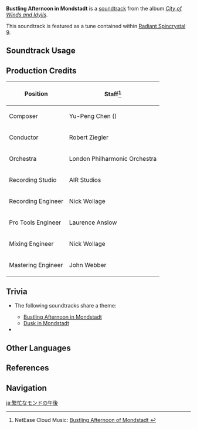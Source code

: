 {{Soundtrack Infobox
|image          = City of Winds and Idylls.png
|album          = City of Winds and Idylls
|disc           = 1
|number         = 04
|featured       =
|featured2      =
|featured3      =
|featured_disc  =
|featured_disc2 =
|featured_disc3 =
|youtube_id     = 3sVSOK2VTyY
|spotify_id     = 2wS4gFWgsuxO4xqXNcW5Kp
|previous       = The City Favored by Wind
|next           = Dusk in Mondstadt
}}
'''Bustling Afternoon in Mondstadt''' is a [[soundtrack]] from the album ''[[City of Winds and Idylls]]''.

This soundtrack is featured as a tune contained within [[Radiant Spincrystal 9]].

==Soundtrack Usage==
{{Soundtrack Usage
|location = Mondstadt City//day
|eventgameplay = An Unforgettable Journey//Act III: Mondstadt;;Canvas of Starlight Memories//The City of Wind and Song;;Shadows in Motion//stage I
|teapot   = 9
}}

==Production Credits==
{| class="wikitable"
! Position
! Staff<ref>NetEase Cloud Music: [https://music.163.com/#/song?id=1481392262 Bustling Afternoon of Mondstadt {{zh|蒙德城繁忙的午后}}]</ref>
|-
! Composer
| Yu-Peng Chen ({{zh|陈致逸}})
|-
! Conductor
| Robert Ziegler
|-
! Orchestra
| London Philharmonic Orchestra
|-
! Recording Studio
| AIR Studios
|-
! Recording Engineer
| Nick Wollage
|-
! Pro Tools Engineer
| Laurence Anslow
|-
! Mixing Engineer
| Nick Wollage
|-
! Mastering Engineer
| John Webber
|}

==Trivia==
* <section begin="BustlingAfternoonInMondstadtTheme" />The following soundtracks share a theme:
** [[Bustling Afternoon in Mondstadt]]
** [[Dusk in Mondstadt]] <section end="BustlingAfternoonInMondstadtTheme" />
* {{Transclude|The City Favored by Wind|TheCityFavoredByWindLeitmotif|section=1}}

==Other Languages==
{{Other Languages
|en      = Bustling Afternoon in Mondstadt
|zhs     = 蒙德城繁忙的午后
|zhs_rm  = Méngdé-chéng Fánmáng de Wǔhòu
|zht     = 蒙德城繁忙的午後
|zht_rm  = Méngdé-chéng Fánmáng de Wǔhòu
|zh_tl   = Bustling Afternoon in Mondstadt City
|ja      = 繁忙なモンドの午後
|ja_rm   = Hanbou-na Mondo no Gogo
|ja_tl   = Busy Afternoon in Mondstadt
|ko      = Bustling Afternoon in Mondstadt<ref name="RS14">{{Ref/Item|Radiant Spincrystal 9|note=Korean, Spanish, French, Russian, Thai, Vietnamese, German, Indonesian, Portuguese, Turkish, Italian}}</ref>
|es      = Bustling Afternoon in Mondstadt<ref name="RS14" />
|fr      = Bustling Afternoon in Mondstadt<ref name="RS14" />
|ru      = Bustling Afternoon in Mondstadt<ref name="RS14" />
|th      = Bustling Afternoon in Mondstadt<ref name="RS14" />
|vi      = Buổi Chiều Tại Mondstadt<ref name="RS14" />
|vi_tl   = 
|de      = Bustling Afternoon in Mondstadt<ref name="RS14" />
|id      = Bustling Afternoon in Mondstadt<ref name="RS14" />
|pt      = Bustling Afternoon in Mondstadt<ref name="RS14" />
|tr      = Bustling Afternoon in Mondstadt<ref name="RS14" />
|it      = Bustling Afternoon in Mondstadt<ref name="RS14" />
}}

==References==
{{Reflist}}

==Navigation==
{{Soundtrack Navbox|City of Winds and Idylls}}

[[ja:繁忙なモンドの午後]]